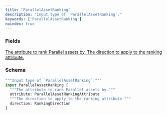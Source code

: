 ```yaml
---
title: "ParallelAssetRanking"
description: "Input type of `ParallelAssetRanking`."
keywords: ['ParallelAssetRanking']
noindex: true
---
```


### Fields

<a href="/api-reference/types/parallelassetrankingattribute">
  <ResponseField name="attribute" type="ParallelAssetRankingAttribute">
    The attribute to rank Parallel assets by.
  </ResponseField>
</a>

<a href="/api-reference/types/rankingdirection">
  <ResponseField name="direction" type="RankingDirection">
    The direction to apply to the ranking attribute.
  </ResponseField>
</a>

### Schema


```graphql 
"""Input type of `ParallelAssetRanking`."""
input ParallelAssetRanking {
  """The attribute to rank Parallel assets by."""
  attribute: ParallelAssetRankingAttribute
  """The direction to apply to the ranking attribute."""
  direction: RankingDirection
}
```
